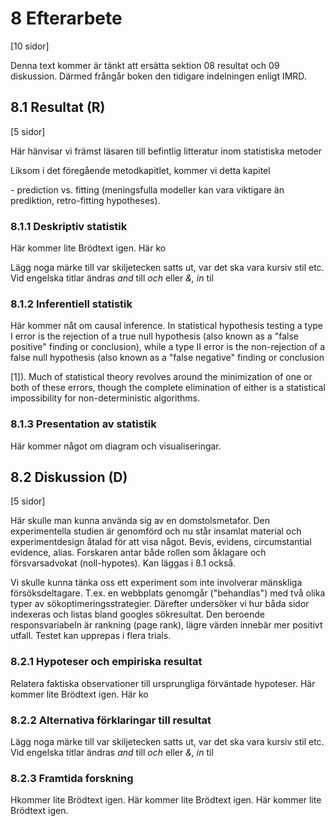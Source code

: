 # 8 Efterarbete {#chap08}

\[10 sidor\]

Denna text kommer är tänkt att ersätta sektion 08 resultat och 09 diskussion. Därmed frångår boken den tidigare indelningen enligt IMRD.


## 8.1 Resultat (R) {#sec8.1}

\[5 sidor\]

Här hänvisar vi främst läsaren till befintlig litteratur inom statistiska metoder

Liksom i det föregående metodkapitlet, kommer vi detta kapitel

\- prediction vs. fitting (meningsfulla modeller kan vara viktigare än prediktion, retro-fitting hypotheses).

### 8.1.1 Deskriptiv statistik {#sub8.1.1}

Här kommer lite Brödtext igen. Här ko

Lägg noga märke till var skiljetecken satts ut, var det ska vara kursiv stil etc. Vid engelska titlar ändras *and* till *och* eller *&, in* til

### 8.1.2 Inferentiell statistik {#sub8.1.2}

Här kommer nåt om causal inference. In statistical hypothesis testing a type I error is the rejection of a true null hypothesis (also known as a \"false positive\" finding or conclusion), while a type II error is the non-rejection of a false null hypothesis (also known as a \"false negative\" finding or conclusion

\[1\]). Much of statistical theory revolves around the minimization of one or both of these errors, though the complete elimination of either is a statistical impossibility for non-deterministic algorithms.

### 8.1.3 Presentation av statistik {#sub8.1.3}

Här kommer något om diagram och visualiseringar.




## 8.2 Diskussion (D) {#sec8.2}

\[5 sidor\]

Här skulle man kunna använda sig av en domstolsmetafor. Den experimentella studien är genomförd och nu står insamlat material och experimentdesign åtalad för att visa något. Bevis, evidens, circumstantial evidence, alias. Forskaren antar både rollen som åklagare och försvarsadvokat (noll-hypotes). Kan läggas i 8.1 också.

Vi skulle kunna tänka oss ett experiment som inte involverar mänskliga försöksdeltagare. T.ex. en webbplats genomgår (\"behandlas\") med två olika typer av sökoptimeringsstrategier. Därefter undersöker vi hur båda sidor indexeras och listas bland googles sökresultat. Den beroende responsvariabeln är rankning (page rank), lägre värden innebär mer positivt utfall. Testet kan upprepas i flera trials.

### 8.2.1 Hypoteser och empiriska resultat {#sub8.2.1}

Relatera faktiska observationer till ursprungliga förväntade hypoteser. Här kommer lite Brödtext igen. Här ko

### 8.2.2 Alternativa förklaringar till resultat {#sub8.2.2}

Lägg noga märke till var skiljetecken satts ut, var det ska vara kursiv stil etc. Vid engelska titlar ändras *and* till *och* eller *&, in* til

### 8.2.3 Framtida forskning {#sub8.2.3}

Hkommer lite Brödtext igen. Här kommer lite Brödtext igen. Här kommer lite Brödtext igen.



